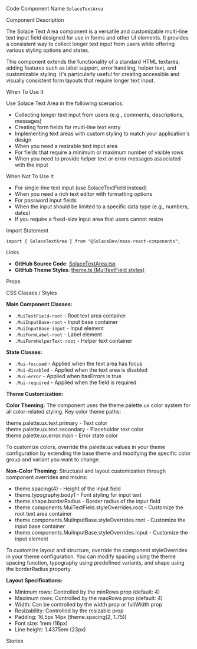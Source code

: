 
<Meta of={SolaceTextAreaStories} />

<Title>Solace Text Area</Title>

<Description of={SolaceTextAreaStories} />

<Subtitle>Code Component Name</Subtitle>
`SolaceTextArea`

<Subtitle>Component Description</Subtitle>

The Solace Text Area component is a versatile and customizable multi-line text input field designed for use in forms and other UI elements. It provides a consistent way to collect longer text input from users while offering various styling options and states.

This component extends the functionality of a standard HTML textarea, adding features such as label support, error handling, helper text, and customizable styling. It's particularly useful for creating accessible and visually consistent form layouts that require longer text input.

<Subtitle>When To Use It</Subtitle>

Use Solace Text Area in the following scenarios:

- Collecting longer text input from users (e.g., comments, descriptions, messages)
- Creating form fields for multi-line text entry
- Implementing text areas with custom styling to match your application's design
- When you need a resizable text input area
- For fields that require a minimum or maximum number of visible rows
- When you need to provide helper text or error messages associated with the input

<Subtitle>When Not To Use It</Subtitle>

- For single-line text input (use SolaceTextField instead)
- When you need a rich text editor with formatting options
- For password input fields
- When the input should be limited to a specific data type (e.g., numbers, dates)
- If you require a fixed-size input area that users cannot resize

<Subtitle>Import Statement</Subtitle>

```tsx
import { SolaceTextArea } from "@SolaceDev/maas-react-components";
```

<Subtitle>Links</Subtitle>

- **GitHub Source Code**: [SolaceTextArea.tsx](https://github.com/SolaceDev/maas-react-components/blob/main/src/components/form/SolaceTextArea.tsx)
- **GitHub Theme Styles**: <a href="https://github.com/SolaceDev/maas-react-components/blob/main/src/resources/theme.ts#:~:text=MuiTextField" target="_blank">theme.ts (MuiTextField styles)</a>

<Subtitle>Props</Subtitle>

<ArgTypes of={SolaceTextAreaStories} />

<Subtitle>CSS Classes / Styles</Subtitle>

**Main Component Classes:**

- `.MuiTextField-root` - Root text area container
- `.MuiInputBase-root` - Input base container
- `.MuiInputBase-input` - Input element
- `.MuiFormLabel-root` - Label element
- `.MuiFormHelperText-root` - Helper text container

**State Classes:**

- `.Mui-focused` - Applied when the text area has focus
- `.Mui-disabled` - Applied when the text area is disabled
- `.Mui-error` - Applied when hasErrors is true
- `.Mui-required` - Applied when the field is required

**Theme Customization:**

**Color Theming:**
The component uses the theme.palette.ux color system for all color-related styling. Key color theme paths:

<div style={{ display: "flex", alignItems: "center", margin: "8px 0" }}>
	<div
		style={{
			width: "16px",
			height: "16px",
			backgroundColor: "#000000",
			border: "1px solid rgba(0,0,0,0.2)",
			borderRadius: "3px",
			marginRight: "8px"
		}}
	></div>
	<span>theme.palette.ux.text.primary - Text color</span>
</div>
<div style={{ display: "flex", alignItems: "center", margin: "8px 0" }}>
	<div
		style={{
			width: "16px",
			height: "16px",
			backgroundColor: "#757575",
			border: "1px solid rgba(0,0,0,0.2)",
			borderRadius: "3px",
			marginRight: "8px"
		}}
	></div>
	<span>theme.palette.ux.text.secondary - Placeholder text color</span>
</div>
<div style={{ display: "flex", alignItems: "center", margin: "8px 0" }}>
	<div
		style={{
			width: "16px",
			height: "16px",
			backgroundColor: "#FF0000",
			border: "1px solid rgba(0,0,0,0.2)",
			borderRadius: "3px",
			marginRight: "8px"
		}}
	></div>
	<span>theme.palette.ux.error.main - Error state color</span>
</div>

To customize colors, override the palette.ux values in your theme configuration by extending the base theme and modifying the specific color group and variant you want to change.

**Non-Color Theming:**
Structural and layout customization through component overrides and mixins:

- theme.spacing(4) - Height of the input field
- theme.typography.body1 - Font styling for input text
- theme.shape.borderRadius - Border radius of the input field
- theme.components.MuiTextField.styleOverrides.root - Customize the root text area container
- theme.components.MuiInputBase.styleOverrides.root - Customize the input base container
- theme.components.MuiInputBase.styleOverrides.input - Customize the input element

To customize layout and structure, override the component styleOverrides in your theme configuration. You can modify spacing using the theme spacing function, typography using predefined variants, and shape using the borderRadius property.

**Layout Specifications:**

- Minimum rows: Controlled by the minRows prop (default: 4)
- Maximum rows: Controlled by the maxRows prop (default: 4)
- Width: Can be controlled by the width prop or fullWidth prop
- Resizability: Controlled by the resizable prop
- Padding: 16.5px 14px (theme.spacing(2, 1.75))
- Font size: 1rem (16px)
- Line height: 1.4375em (23px)

<Subtitle>Stories</Subtitle>

<CustomStories />
